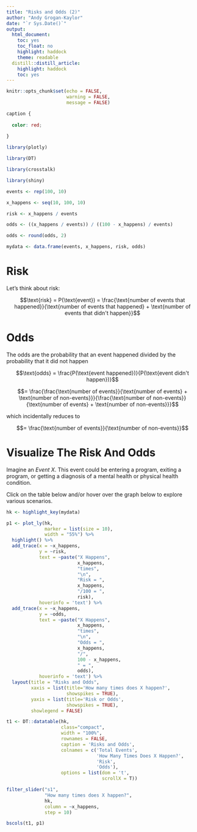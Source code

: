 ```yaml
---
title: "Risks and Odds (2)"
author: "Andy Grogan-Kaylor"
date: "`r Sys.Date()`"
output:
  html_document: 
    toc: yes
    toc_float: no
    highlight: haddock
    theme: readable
  distill::distill_article:
    highlight: haddock
    toc: yes
---
```


```r

knitr::opts_chunk$set(echo = FALSE,
                      warning = FALSE,
                      message = FALSE)

```

```css

caption {
  
  color: red;
  
}
```

```r

library(plotly)

library(DT)

library(crosstalk)

library(shiny)

```


```r

events <- rep(100, 10)

x_happens <- seq(10, 100, 10)

risk <- x_happens / events

odds <- ((x_happens / events)) / ((100 - x_happens) / events)

odds <- round(odds, 2)

mydata <- data.frame(events, x_happens, risk, odds)

```

# Risk

Let's think about risk: 

$$\text{risk} = P(\text{event}) = \frac{\text{number of events that happened}}{\text{number of events that happened} + \text{number of events that didn't happen}}$$

# Odds

The odds are the probability that an event happened divided by the probability that it did not happen

$$\text{odds} = \frac{P(\text{event happened})}{P(\text{event didn't happen})}$$

$$= \frac{\frac{\text{number of events}}{\text{number of events} + \text{number of non-events}}}{\frac{\text{number of non-events}}{\text{number of events} + \text{number of non-events}}}$$

which incidentally reduces to

$$= \frac{\text{number of events}}{\text{number of non-events}}$$

# Visualize The Risk And Odds

Imagine an *Event X*. This event could be entering a program, exiting a program, or getting a diagnosis of a mental health or physical health condition. 

Click on the table below and/or hover over the graph below to explore various scenarios.

```r

hk <- highlight_key(mydata)

p1 <- plot_ly(hk,
              marker = list(size = 10),
              width = "55%") %>% 
  highlight() %>%
  add_trace(x = ~x_happens, 
            y = ~risk,
            text = ~paste("X Happens", 
                          x_happens, 
                          "times",
                          "\n",
                          "Risk = ", 
                          x_happens, 
                          "/100 = ", 
                          risk),
            hoverinfo = 'text') %>%
  add_trace(x = ~x_happens, 
            y = ~odds, 
            text = ~paste("X Happens", 
                          x_happens, 
                          "times",
                          "\n",
                          "Odds = ", 
                          x_happens, 
                          "/", 
                          100 - x_happens, 
                          " = ", 
                          odds),
            hoverinfo = 'text') %>%
  layout(title = "Risks and Odds",
         xaxis = list(title='How many times does X happen?',
                      showspikes = TRUE),
         yaxis = list(title='Risk or Odds',
                      showspikes = TRUE),
         showlegend = FALSE) 

t1 <- DT::datatable(hk, 
                    class="compact",
                    width = "100%",
                    rownames = FALSE,
                    caption = 'Risks and Odds',
                    colnames = c('Total Events', 
                                 'How Many Times Does X Happen?', 
                                 'Risk', 
                                 'Odds'),
                    options = list(dom = 't', 
                                   scrollX = T))

filter_slider("s1", 
              "How many times does X happen?", 
              hk, 
              column = ~x_happens,
              step = 10)

bscols(t1, p1)

```


